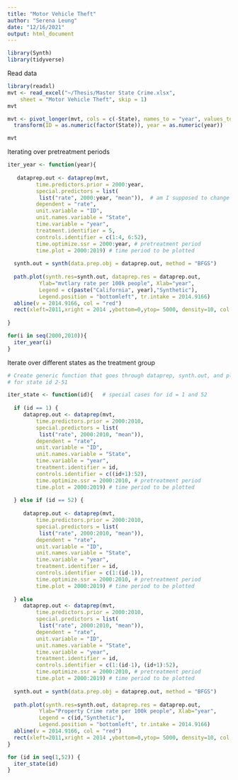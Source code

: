 ```yaml
---
title: "Motor Vehicle Theft"
author: "Serena Leung"
date: "12/16/2021"
output: html_document
---
```


```r
library(Synth)
library(tidyverse)
```


Read data 
```r
library(readxl)
mvt <- read_excel("~/Thesis/Master State Crime.xlsx", 
    sheet = "Motor Vehicle Theft", skip = 1)
mvt
```


```r
mvt <- pivot_longer(mvt, cols = c(-State), names_to = "year", values_to = "rate") %>% 
  transform(ID = as.numeric(factor(State)), year = as.numeric(year))

mvt
```


Iterating over pretreatment periods
```r
iter_year <- function(year){
  
   dataprep.out <- dataprep(mvt, 
         time.predictors.prior = 2000:year,
         special.predictors = list(
          list("rate", 2000:year, "mean")),  # am I supposed to change this?
         dependent = "rate", 
         unit.variable = "ID",       
         unit.names.variable = "State", 
         time.variable = "year", 
         treatment.identifier = 5, 
         controls.identifier = c(1:4, 6:52),
         time.optimize.ssr = 2000:year, # pretreatment period
         time.plot = 2000:2019) # time period to be plotted
   
  synth.out = synth(data.prep.obj = dataprep.out, method = "BFGS")
  
  path.plot(synth.res=synth.out, dataprep.res = dataprep.out, 
          Ylab="mvtlary rate per 100k people", Xlab="year",
          Legend = c(paste("California", year),"Synthetic"),
          Legend.position = "bottomleft", tr.intake = 2014.9166)
  abline(v = 2014.9166, col = "red")
  rect(xleft=2011,xright = 2014 ,ybottom=0,ytop= 5000, density=10, col = "gray") # Realignment
  
}
```


```r
for(i in seq(2000,2010)){
  iter_year(i)
}
```



Iterate over different states as the treatment group

```r
# Create generic function that goes through dataprep, synth.out, and plot 
# for state id 2-51

iter_state <- function(id){   # special cases for id = 1 and 52
  
  if (id == 1) {  
     dataprep.out <- dataprep(mvt, 
         time.predictors.prior = 2000:2010,
         special.predictors = list(
          list("rate", 2000:2010, "mean")),
         dependent = "rate", 
         unit.variable = "ID",       
         unit.names.variable = "State", 
         time.variable = "year", 
         treatment.identifier = id, 
         controls.identifier = c((id+1):52),
         time.optimize.ssr = 2000:2010, # pretreatment period
         time.plot = 2000:2019) # time period to be plotted
     
  } else if (id == 52) {
    
     dataprep.out <- dataprep(mvt, 
         time.predictors.prior = 2000:2010,
         special.predictors = list(
          list("rate", 2000:2010, "mean")),
         dependent = "rate", 
         unit.variable = "ID",       
         unit.names.variable = "State", 
         time.variable = "year", 
         treatment.identifier = id, 
         controls.identifier = c(1:(id-1)),
         time.optimize.ssr = 2000:2010, # pretreatment period
         time.plot = 2000:2019) # time period to be plotted
     
  } else
     dataprep.out <- dataprep(mvt, 
         time.predictors.prior = 2000:2010,
         special.predictors = list(
          list("rate", 2000:2010, "mean")),
         dependent = "rate", 
         unit.variable = "ID",       
         unit.names.variable = "State", 
         time.variable = "year", 
         treatment.identifier = id, 
         controls.identifier = c(1:(id-1), (id+1):52),
         time.optimize.ssr = 2000:2010, # pretreatment period
         time.plot = 2000:2019) # time period to be plotted
  
  synth.out = synth(data.prep.obj = dataprep.out, method = "BFGS")
  
  path.plot(synth.res=synth.out, dataprep.res = dataprep.out, 
          Ylab="Property Crime rate per 100k people", Xlab="year",
          Legend = c(id,"Synthetic"),
          Legend.position = "bottomleft", tr.intake = 2014.9166)
  abline(v = 2014.9166, col = "red")
  rect(xleft=2011,xright = 2014 ,ybottom=0,ytop= 5000, density=10, col = "gray") # Realignment
}

```




```r
for (id in seq(1,52)) {
  iter_state(id)
}

```